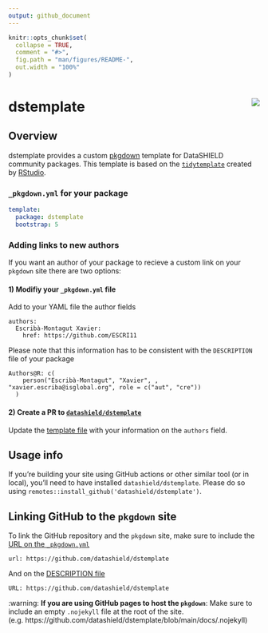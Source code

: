 ```yaml
---
output: github_document
---
```


<!-- README.md is generated from README.Rmd. Please edit this file -->

```r
knitr::opts_chunk$set(
  collapse = TRUE,
  comment = "#>",
  fig.path = "man/figures/README-",
  out.width = "100%"
)
```

# dstemplate <img src="man/figures/logo.png" align="right" />

## Overview

dstemplate provides a custom [pkgdown](https://pkgdown.r-lib.org) template for DataSHIELD community packages. This template is based on the [`tidytemplate`](https://tidytemplate.tidyverse.org/) created by [RStudio](https://www.rstudio.com/).

### `_pkgdown.yml` for your package

```yaml
template:
  package: dstemplate
  bootstrap: 5
```

### Adding links to new authors

If you want an author of your package to recieve a custom link on your `pkgdown` site there are two options:

#### 1) Modifiy your `_pkgdown.yml` file

Add to your YAML file the author fields

```
authors:
  Escribà-Montagut Xavier:
    href: https://github.com/ESCRI11
```

Please note that this information has to be consistent with the `DESCRIPTION` file of your package

```
Authors@R: c(
    person("Escribà-Montagut", "Xavier", , "xavier.escriba@isglobal.org", role = c("aut", "cre"))
  )
```

#### 2) Create a PR to [`datashield/dstemplate`](https://github.com/datashield/dstemplate)

Update the [template file](https://github.com/datashield/dstemplate/blob/main/inst/pkgdown/BS5/_pkgdown.yml) with your information on the `authors` field.

## Usage info
If you’re building your site using GitHub actions or other similar tool (or in local), you’ll need to have installed `datashield/dstemplate`. Please do so using `remotes::install_github('datashield/dstemplate')`.

## Linking GitHub to the `pkgdown` site

To link the GitHub repository and the `pkgdown` site, make sure to include the [URL on the `_pkgdown.yml`](https://github.com/datashield/dstemplate/blob/main/_pkgdown.yml#L5)

```
url: https://github.com/datashield/dstemplate
```

And on the [DESCRIPTION file](https://github.com/datashield/dstemplate/blob/main/DESCRIPTION#L9)

```
URL: https://github.com/datashield/dstemplate
```

:warning: **If you are using GitHub pages to host the `pkgdown`**: Make sure to include an empty `.nojekyll` file at the root of the site. (e.g. https://github.com/datashield/dstemplate/blob/main/docs/.nojekyll)
